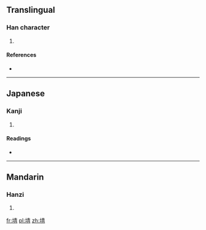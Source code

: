 ==Translingual==

===Han character===
{{Han char|rn=32|rad=土|as=08|sn=11|four=4512<sub>7</sub>|canj=土手一月 (GQMB)|ids=⿰[[土]][[青]]}}

# {{defn|Han|sort=土08}}

====References====
* {{Han ref|kx=0230.300|dkj=05170|dj=0466.350|hdz=10448.030|uh=57E5|ud=22501|bh=D4BF|bd=54463}}

----

==Japanese==

===Kanji===
{{ja-kanji|grade=|rs=土08}}

# {{defn|lang=ja|sort=土08}}

====Readings====
* {{ja-readings|on=[[せい]] (sei), [[しょう]] (shō), [[そう]] (sō)|kun=}}

----

==Mandarin==

===Hanzi===
{{cmn-hanzi|pin=[[chēng]] ([[cheng1]]), [[lùn]] ([[lun4]])|wg=ch'eng<sup>1</sup>, lun<sup>4</sup>}}

# {{defn|lang=cmn|sort=土08}}

[[fr:埥]]
[[pl:埥]]
[[zh:埥]]